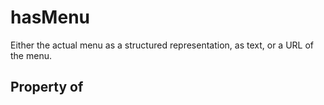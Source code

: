 # hasMenu

Either the actual menu as a structured representation, as text, or a URL of the menu.

## Property of



